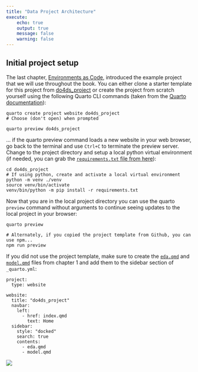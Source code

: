 ```yaml
---
title: "Data Project Architecture"
execute:
    echo: true
    output: true
    message: false
    warning: false
---
```


## Initial project setup

The last chapter, [Environments as Code](./1-1-env-as-code.qmd), introduced the example project that we will use throughout the book. You can either clone a starter template for this project from <a href="https://github.com/new?template_name=do4ds_project&template_owner=ruralinnovation" target="_blank">do4ds_project</a> or create the project from scratch yourself using the following Quarto CLI commands (taken from the <a href="https://quarto.org/docs/websites/" target="_blank">Quarto documentation</a>):
```
quarto create project website do4ds_project
# Choose (don't open) when prompted

quarto preview do4ds_project
```

... if the quarto preview command loads a new website in your web browser, go back to the terminal and use `Ctrl+C` to terminate the preview server. Change to the project directory and setup a local python virtual environment (if needed, you can grab the <a href="https://raw.githubusercontent.com/ruralinnovation/do4ds_project/main/requirements.txt" target="_blank">`requirements.txt` file from here</a>):
```
cd do4ds_project
# If using python, create and activate a local virtual environment
python -m venv ./venv
source venv/bin/activate
venv/bin/python -m pip install -r requirements.txt
```

Now that you are in the local project directory you can use the quarto `preview` command without arguments to continue seeing updates to the local project in your browser:
```
quarto preview

# Alternately, if you copied the project template from Github, you can use npm...
npm run preview
```

If you did not use the project template, make sure to create the [`eda.qmd`](https://do4ds.com/chapters/sec1/1-1-env-as-code.html#eda-in-r) and [`model.qmd`](https://do4ds.com/chapters/sec1/1-1-env-as-code.html#modeling-in-python) files from chapter 1 and add them to the sidebar section of `_quarto.yml`:
```
project:
  type: website

website:
  title: "do4ds_project"
  navbar:
    left:
      - href: index.qmd
        text: Home
  sidebar:
    style: "docked"
    search: true
    contents:
      - eda.qmd
      - model.qmd

```

![](../../img/do4ds_project.png)

